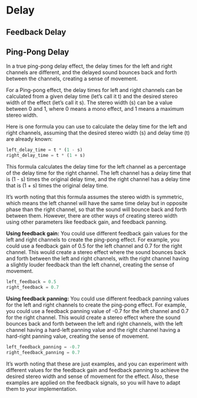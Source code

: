 # Delay

## Feedback Delay

## Ping-Pong Delay

In a true ping-pong delay effect, the delay times for the left and right channels are different, and the delayed sound bounces back and forth between the channels, creating a sense of movement.

For a Ping-pong effect, the delay times for left and right channels can be calculated from a given delay time (let's call it t) and the desired stereo width of the effect (let's call it s). The stereo width (s) can be a value between 0 and 1, where 0 means a mono effect, and 1 means a maximum stereo width.

Here is one formula you can use to calculate the delay time for the left and right channels, assuming that the desired stereo width (s) and delay time (t) are already known:

```py
left_delay_time = t * (1 - s)
right_delay_time = t * (1 + s)
```

This formula calculates the delay time for the left channel as a percentage of the delay time for the right channel. The left channel has a delay time that is (1 - s) times the original delay time, and the right channel has a delay time that is (1 + s) times the original delay time.

It's worth noting that this formula assumes the stereo width is symmetric, which means the left channel will have the same time delay but in opposite phase than the right channel, so that the sound will bounce back and forth between them. However, there are other ways of creating stereo width using other parameters like feedback gain, and feedback panning.

**Using feedback gain:** You could use different feedback gain values for the left and right channels to create the ping-pong effect. For example, you could use a feedback gain of 0.5 for the left channel and 0.7 for the right channel. This would create a stereo effect where the sound bounces back and forth between the left and right channels, with the right channel having a slightly louder feedback than the left channel, creating the sense of movement.

```py
left_feedback = 0.5
right_feedback = 0.7
```

**Using feedback panning:** You could use different feedback panning values for the left and right channels to create the ping-pong effect. For example, you could use a feedback panning value of -0.7 for the left channel and 0.7 for the right channel. This would create a stereo effect where the sound bounces back and forth between the left and right channels, with the left channel having a hard-left panning value and the right channel having a hard-right panning value, creating the sense of movement.

```py
left_feedback_panning = -0.7
right_feedback_panning = 0.7
```

It's worth noting that these are just examples, and you can experiment with different values for the feedback gain and feedback panning to achieve the desired stereo width and sense of movement for the effect. Also, these examples are applied on the feedback signals, so you will have to adapt them to your implementation.
